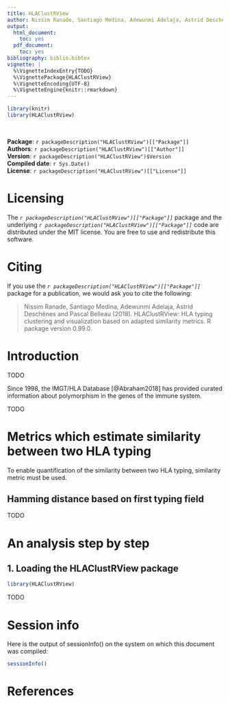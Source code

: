 ```yaml
---
title: HLAClustRView
author: Nissim Ranade, Santiago Medina, Adewunmi Adelaja, Astrid Deschenes and Pascal Belleau
output:
  html_document:
    toc: yes
  pdf_document:
    toc: yes
bibliography: biblio.bibtex
vignette: |
  %\VignetteIndexEntry{TODO}     
  %\VignettePackage{HLAClustRView}
  %\VignetteEncoding{UTF-8}
  %\VignetteEngine{knitr::rmarkdown} 
---
```


```r
library(knitr)
library(HLAClustRView)
```

<br />

**Package**: `r packageDescription("HLAClustRView")[["Package"]]` <br />
**Authors**: `r packageDescription("HLAClustRView")[["Author"]]` <br />
**Version**: `r packageDescription("HLAClustRView")$Version` <br />
**Compiled date**: `r Sys.Date()` <br />
**License**: `r packageDescription("HLAClustRView")[["License"]]` <br />


# Licensing  #

The *`r packageDescription("HLAClustRView")[["Package"]]`* package and the 
underlying *`r packageDescription("HLAClustRView")[["Package"]]`* code 
are distributed under the MIT license. You are free to use and 
redistribute this software.

# Citing #

If you use the *`r packageDescription("HLAClustRView")[["Package"]]`* package 
for a publication, we would ask you to cite the following:

> Nissim Ranade, Santiago Medina, Adewunmi Adelaja, Astrid Deschênes and Pascal Belleau (2018). HLAClustRView: HLA typing clustering and
  visualization based on adapted similarity metrics. R package version 0.99.0.

# Introduction #

TODO

Since 1998, the IMGT/HLA Database [@Abraham2018] has provided curated 
information about polymorphism in the genes of the immune system.

TODO

# Metrics which estimate similarity between two HLA typing #

To enable quantification of the similarity between two HLA typing, similarity
metric must be used.

## Hamming distance based on first typing field ##

TODO

# An analysis step by step #

## 1. Loading the HLAClustRView package

```r
library(HLAClustRView)
```

TODO

# Session info

Here is the output of sessionInfo() on the system on which this document 
was compiled:

```r
sessionInfo()
```


# References

